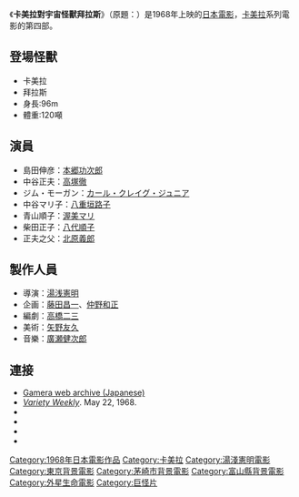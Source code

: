 {{NoteTA
|T=zh-cn:加美拉对宇宙怪兽拜拉斯;zh-tw:卡美拉對宇宙怪獸拜拉斯；
|1=zh-cn:加美拉;zh-tw:卡美拉
}}
{{Infobox Film
| name               = 卡美拉對宇宙怪獸拜拉斯
| original_name      = ガメラ対宇宙怪獣バイラス
| image              = 卡美拉對宇宙怪獸拜拉斯.jpg|170px
| caption            = 
| director           = [[湯淺憲明|湯淺憲明]]
| producer           = [[永田秀雅|永田秀雅]]
| writer             = [[高橋二三|高橋二三]]
| starring           = [[本鄉功次郎|本鄉功次郎]]
| music              = 
| narrator           = 
| cinematography     = 
| editing            = 
| production_company = 
| distributor        = 大映
| released           = 1968年3月20日
| runtime            = 
| country            = {{JPN}}
| language           = 日語
| budget             = 
| gross              = 
| preceded_by        = [[大怪獸空中戰_卡美拉對卡歐斯|大怪獸空中戰 卡美拉對卡歐斯]]
| followed_by        = [[卡美拉對大惡獸基龍|卡美拉對大惡獸基龍]]
| website            = 
| amg_id             = 
| imdb_id            = 
| cn_name            = 
| hk_name            = 
| tw_name            = 
}}
《'''卡美拉對宇宙怪獸拜拉斯'''》（原題：{{lang|ja|'''ガメラ対宇宙怪獣バイラス'''}}）是1968年上映的[[日本|日本]][[電影|電影]]，[[卡美拉|卡美拉]]系列電影的第四部。

== 登場怪獸 ==
*卡美拉
*拜拉斯
*身長:96m 
*體重:120噸
== 演員 ==
* 島田伸彦：[[本郷功次郎|本郷功次郎]]
* 中谷正夫：[[高塚徹|高塚徹]]
* ジム・モーガン：[[カール・クレイグ・ジュニア|カール・クレイグ・ジュニア]]
* 中谷マリ子：[[八重垣路子|八重垣路子]]
* 青山順子：[[渥美マリ|渥美マリ]]
* 柴田正子：[[八代順子|八代順子]]
* 正夫之父：[[北原義郎|北原義郎]]

== 製作人員 ==
*導演：[[湯浅憲明|湯浅憲明]]
*企画：[[藤田昌一|藤田昌一]]、[[仲野和正|仲野和正]] 
*編劇：[[高橋二三|高橋二三]]
*美術：[[矢野友久|矢野友久]] 
*音樂：[[廣瀬健次郎|廣瀬健次郎]]

==連接==
* [https://web.archive.org/web/20081218081808/http://gamera.jp/archive/index.html Gamera web archive (Japanese)]
* ''[[Variety_(magazine)|Variety Weekly]]''. May 22, 1968.
* {{cite web|url=http://www.jmdb.ne.jp/1968/cr000600.htm|title=ガメラ対宇宙怪獣バイラス (Gamera tai Uchu Kaijū Bairasu)|accessdate=2007-07-18|language=ja|publisher=[[Japanese_Movie_Database|Japanese Movie Database]]|archive-date=2019-01-01|archive-url=https://web.archive.org/web/20190101011609/http://www.jmdb.ne.jp/1968/cr000600.htm|dead-url=no}}
* {{IMDb title|0063000|Gamera Versus Space Monster Viras}}
* {{Internet Archive film|id=Destroy_All_Planets|name=Destroy All Planets}}
* {{Amg movie|13430|Gamera Versus Space Monster Viras}}

{{Gamera}}
{{湯浅憲明監督作品}}
{{Japanese film-stub}}
{{DEFAULTSORT:Gamera Tai Uchū Kaijū Bairasu}}
[[Category:1968年日本電影作品|Category:1968年日本電影作品]]
[[Category:卡美拉|Category:卡美拉]]
[[Category:湯淺憲明電影|Category:湯淺憲明電影]]
[[Category:東京背景電影|Category:東京背景電影]]
[[Category:茅崎市背景電影|Category:茅崎市背景電影]]
[[Category:富山縣背景電影|Category:富山縣背景電影]]
[[Category:外星生命電影|Category:外星生命電影]]
[[Category:巨怪片|Category:巨怪片]]